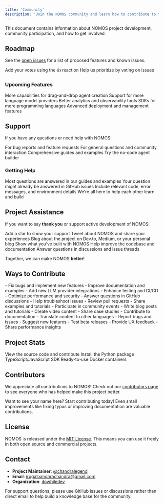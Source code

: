 ```yaml
---
title: 'Community'
description: 'Join the NOMOS community and learn how to contribute to the project'
---
```


This document contains information about NOMOS project development, community participation, and how to get involved.

## Roadmap

See the [open issues](https://github.com/dowhiledev/nomos/issues) for a list of proposed features and known issues.

<CardGroup cols={2}>
  <Card
    title="Top Feature Requests"
    icon="thumbs-up"
    href="https://github.com/dowhiledev/nomos/issues?q=label%3Aenhancement+is%3Aopen+sort%3Areactions-%2B1-desc"
  >
    Add your votes using the 👍 reaction
  </Card>
  <Card
    title="Top Bugs"
    icon="bug"
    href="https://github.com/dowhiledev/nomos/issues?q=is%3Aissue+is%3Aopen+label%3Abug+sort%3Areactions-%2B1-desc"
  >
    Help us prioritize by voting on issues
  </Card>
</CardGroup>

### Upcoming Features

<AccordionGroup>
  <Accordion title="Enhanced Playground">
    More capabilities for drag-and-drop agent creation
  </Accordion>
  <Accordion title="Additional LLM Providers">
    Support for more language model providers
  </Accordion>
  <Accordion title="Advanced Monitoring">
    Better analytics and observability tools
  </Accordion>
  <Accordion title="Multi-language SDK">
    SDKs for more programming languages
  </Accordion>
  <Accordion title="Enterprise Tools">
    Advanced deployment and management features
  </Accordion>
</AccordionGroup>

## Support

If you have any questions or need help with NOMOS:

<CardGroup cols={2}>
  <Card
    title="GitHub Issues"
    icon="github"
    href="https://github.com/dowhiledev/nomos/issues/new?assignees=&labels=question&template=04_SUPPORT_QUESTION.md&title=support%3A+"
  >
    For bug reports and feature requests
  </Card>
  <Card
    title="Community Discussions"
    icon="comments"
    href="https://github.com/dowhiledev/nomos/discussions"
  >
    For general questions and community interaction
  </Card>
  <Card
    title="Documentation"
    icon="book"
    href="/getting-started"
  >
    Comprehensive guides and examples
  </Card>
  <Card
    title="Playground"
    icon="diagram-project"
    href="https://nomos-builder.vercel.app/"
  >
    Try the no-code agent builder
  </Card>
</CardGroup>

### Getting Help

<Steps>
  <Step title="Check the documentation first">
    Most questions are answered in our guides and examples
  </Step>
  <Step title="Search existing issues">
    Your question might already be answered in GitHub issues
  </Step>
  <Step title="Provide context">
    Include relevant code, error messages, and environment details
  </Step>
  <Step title="Be respectful">
    We're all here to help each other learn and build
  </Step>
</Steps>

## Project Assistance

If you want to say **thank you** or support active development of NOMOS:

<CardGroup cols={2}>
  <Card
    title="GitHub Star"
    icon="star"
    href="https://github.com/dowhiledev/nomos"
  >
    Add a star to show your support
  </Card>
  <Card
    title="Share on Social"
    icon="share"
  >
    Tweet about NOMOS and share your experiences
  </Card>
  <Card
    title="Write Articles"
    icon="pen"
  >
    Blog about the project on Dev.to, Medium, or your personal blog
  </Card>
  <Card
    title="Share Examples"
    icon="code"
  >
    Show what you've built with NOMOS
  </Card>
  <Card
    title="Contribute Code"
    icon="git-merge"
    href="https://github.com/dowhiledev/nomos/blob/main/CONTRIBUTING.md"
  >
    Help improve the codebase and documentation
  </Card>
  <Card
    title="Help Others"
    icon="helping-hand"
  >
    Answer questions in discussions and issue threads
  </Card>
</CardGroup>

Together, we can make NOMOS **better**!

## Ways to Contribute

<Tabs>
  <Tab title="Code Contributions">
    - Fix bugs and implement new features
    - Improve documentation and examples
    - Add new LLM provider integrations
    - Enhance testing and CI/CD
    - Optimize performance and security
  </Tab>
  <Tab title="Community Support">
    - Answer questions in GitHub discussions
    - Help troubleshoot issues
    - Review pull requests
    - Share examples and tutorials
    - Participate in community events
  </Tab>
  <Tab title="Content Creation">
    - Write blog posts and tutorials
    - Create video content
    - Share case studies
    - Contribute to documentation
    - Translate content to other languages
  </Tab>
  <Tab title="Feedback & Testing">
    - Report bugs and issues
    - Suggest new features
    - Test beta releases
    - Provide UX feedback
    - Share performance insights
  </Tab>
</Tabs>

## Project Stats

<CardGroup cols={2}>
  <Card
    title="GitHub Repository"
    icon="github"
    href="https://github.com/dowhiledev/nomos"
  >
    View the source code and contribute
  </Card>
  <Card
    title="PyPI Package"
    icon="python"
    href="https://pypi.org/project/nomos/"
  >
    Install the Python package
  </Card>
  <Card
    title="NPM Package"
    icon="npm"
    href="https://www.npmjs.com/package/nomos-sdk"
  >
    TypeScript/JavaScript SDK
  </Card>
  <Card
    title="Docker Image"
    icon="docker"
    href="https://hub.docker.com/r/chandralegend/nomos-base"
  >
    Ready-to-use Docker containers
  </Card>
</CardGroup>

## Contributors

We appreciate all contributions to NOMOS! Check out our [contributors page](https://github.com/dowhiledev/nomos/graphs/contributors) to see everyone who has helped make this project better.

<Info>
Want to see your name here? Start contributing today! Even small improvements like fixing typos or improving documentation are valuable contributions.
</Info>

## License

NOMOS is released under the [MIT License](https://github.com/dowhiledev/nomos/blob/main/LICENSE). This means you can use it freely in both open source and commercial projects.

## Contact

- **Project Maintainer**: [@chandralegend](https://github.com/chandralegend)
- **Email**: [irugalbandarachandra@gmail.com](mailto:irugalbandarachandra@gmail.com)
- **Organization**: [dowhiledev](https://github.com/dowhiledev)

<Warning>
For support questions, please use GitHub issues or discussions rather than direct email to help build a knowledge base for the community.
</Warning>
